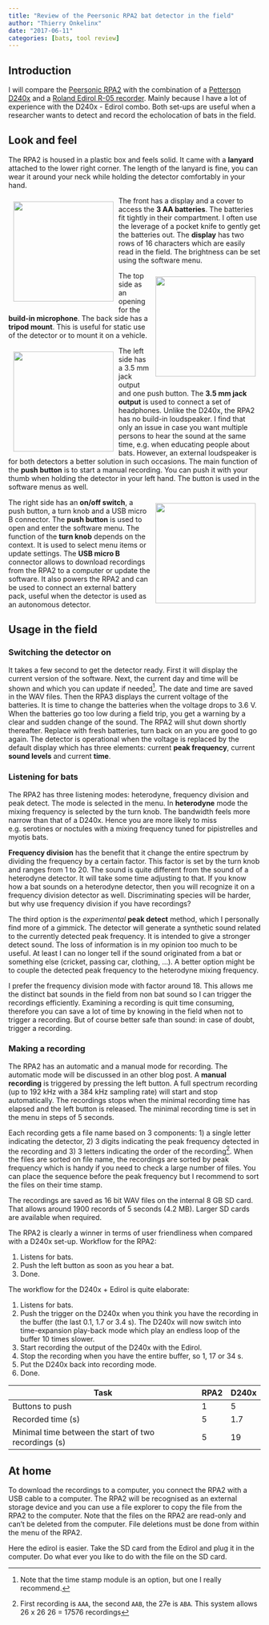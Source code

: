 ```yaml
---
title: "Review of the Peersonic RPA2 bat detector in the field"
author: "Thierry Onkelinx"
date: "2017-06-11"
categories: [bats, tool review]
---
```


## Introduction

I will compare the [Peersonic RPA2](http://peersonic.co.uk) with the combination of a [Petterson D240x](http://www.batsound.com/?p=9) and a [Roland Edirol R-05 recorder](https://www.roland.com/us/products/r-05/).
Mainly because I have a lot of experience with the D240x - Edirol combo.
Both set-ups are useful when a researcher wants to detect and record the echolocation of bats in the field.

## Look and feel

The RPA2 is housed in a plastic box and feels solid.
It came with a **lanyard** attached to the lower right corner.
The length of the lanyard is fine, you can wear it around your neck while holding the detector comfortably in your hand.

[![](peersonic-rpa2-front.jpg){fig-alt="View of the front side of the RPA2 detector." style="float: left; padding: 10px;" height="200px"}](peersonic-rpa2-front.jpg)
The front has a display and a cover to access the **3 AA batteries**.
The batteries fit tightly in their compartment.
I often use the leverage of a pocket knife to gently get the batteries out.
The **display** has two rows of 16 characters which are easily read in the field.
The brightness can be set using the software menu.

[![](peersonic-rpa2-top.jpg){fig-alt="View of the top side of the RPA2 detector." style="float: right; padding: 10px;" height="200px"}](peersonic-rpa2-top.jpg)
The top side as an opening for the **build-in microphone**.
The back side has a **tripod mount**.
This is useful for static use of the detector or to mount it on a vehicle.

[![](peersonic-rpa2-left.jpg){fig-alt="View of the left side of the RPA2 detector." style="float: left; padding: 10px;" height="200px"}](peersonic-rpa2-left.jpg)
The left side has a 3.5 mm jack output and one push button.
The **3.5 mm jack output** is used to connect a set of headphones.
Unlike the D240x, the RPA2 has no build-in loudspeaker.
I find that only an issue in case you want multiple persons to hear the sound at the same time, e.g. when educating people about bats.
However, an external loudspeaker is for both detectors a better solution in such occasions.
The main function of the **push button** is to start a manual recording.
You can push it with your thumb when holding the detector in your left hand.
The button is used in the software menus as well.

[![](peersonic-rpa2-right.jpg){fig-alt="View of the right side of the RPA2 detector." style="float: right; padding: 10px;" height="200px"}](peersonic-rpa2-right.jpg)
The right side has an **on/off switch**, a push button, a turn knob and a USB micro B connector.
The **push button** is used to open and enter the software menu.
The function of the **turn knob** depends on the context.
It is used to select menu items or update settings.
The **USB micro B** connector allows to download recordings from the RPA2 to a computer or update the software.
It also powers the RPA2 and can be used to connect an external battery pack, useful when the detector is used as an autonomous detector.

## Usage in the field

### Switching the detector on

It takes a few second to get the detector ready.
First it will display the current version of the software.
Next, the current day and time will be shown and which you can update if needed^[Note that the time stamp module is an option, but one I really recommend.].
The date and time are saved in the WAV files.
Then the RPA3 displays the current voltage of the batteries.
It is time to change the batteries when the voltage drops to 3.6 V.
When the batteries go too low during a field trip, you get a warning by a clear and sudden change of the sound.
The RPA2 will shut down shortly thereafter.
Replace with fresh batteries, turn back on an you are good to go again.
The detector is operational when the voltage is replaced by the default display which has three elements: current **peak frequency**, current **sound levels** and current **time**.

### Listening for bats

The RPA2 has three listening modes: heterodyne, frequency division and peak detect.
The mode is selected in the menu.
In **heterodyne** mode the mixing frequency is selected by the turn knob.
The bandwidth feels more narrow than that of a D240x.
Hence you are more likely to miss e.g. serotines or noctules with a mixing frequency tuned for pipistrelles and myotis bats.

**Frequency division** has the benefit that it change the entire spectrum by dividing the frequency by a certain factor.
This factor is set by the turn knob and ranges from 1 to 20.
The sound is quite different from the sound of a heterodyne detector.
It will take some time adjusting to that.
If you know how a bat sounds on a heterodyne detector, then you will recognize it on a frequency division detector as well.
Discriminating species will be harder, but why use frequency division if you have recordings?

The third option is the _experimental_ **peak detect** method, which I personally find more of a gimmick.
The detector will generate a synthetic sound related to the currently detected peak frequency.
It is intended to give a stronger detect sound.
The loss of information is in my opinion too much to be useful.
At least I can no longer tell if the sound originated from a bat or something else (cricket, passing car, clothing, ...).
A better option might be to couple the detected peak frequency to the heterodyne mixing frequency.

I prefer the frequency division mode with factor around 18.
This allows me the distinct bat sounds in the field from non bat sound so I can trigger the recordings efficiently.
Examining a recording is quit time consuming, therefore you can save a lot of time by knowing in the field when not to trigger a recording.
But of course better safe than sound: in case of doubt, trigger a recording.

### Making a recording

The RPA2 has an automatic and a manual mode for recording.
The automatic mode will be discussed in an other blog post.
A **manual recording** is triggered by pressing the left button.
A full spectrum recording (up to 192 kHz with a 384 kHz sampling rate) will start and stop automatically.
The recordings stops when the minimal recording time has elapsed and the left button is released.
The minimal recording time is set in the menu in steps of 5 seconds.

Each recording gets a file name based on 3 components: 1) a single letter indicating the detector, 2) 3 digits indicating the peak frequency detected in the recording and 3) 3 letters indicating the order of the recording^[First recording is `AAA`, the second `AAB`, the 27e is `ABA`.
This system allows 26 x 26 26 = 17576 recordings].
When the files are sorted on file name, the recordings are sorted by peak frequency which is handy if you need to check a large number of files.
You can place the sequence before the peak frequency but I recommend to sort the files on their time stamp.

The recordings are saved as 16 bit WAV files on the internal 8 GB SD card.
That allows around 1900 records of 5 seconds (4.2 MB).
Larger SD cards are available when required.

The RPA2 is clearly a winner in terms of user friendliness when compared with a D240x set-up.
 Workflow for the RPA2:

1. Listens for bats.
1. Push the left button as soon as you hear a bat.
1. Done.

The workflow for the D240x + Edirol is quite elaborate:

1. Listens for bats.
1. Push the trigger on the D240x when you think you have the recording in the buffer (the last 0.1, 1.7 or 3.4 s).
The D240x will now switch into time-expansion play-back mode which play an endless loop of the buffer 10 times slower.
1. Start recording the output of the D240x with the Edirol.
1. Stop the recording when you have the entire buffer, so 1, 17 or 34 s.
1. Put the D240x back into recording mode.
1. Done.

| Task | RPA2 | D240x |
| ---- | ---- | ----- |
| Buttons to push | 1 | 5 |  
| Recorded time (s) | 5 | 1.7 |
| Minimal time between the start of two recordings (s) | 5 | 19 |

## At home

To download the recordings to a computer, you connect the RPA2 with a USB cable to a computer.
The RPA2 will be recognised as an external storage device and you can use a file explorer to copy the file from the RPA2 to the computer.
Note that the files on the RPA2 are read-only and can't be deleted from the computer.
File deletions must be done from within the menu of the RPA2.

Here the edirol is easier.
Take the SD card from the Edirol and plug it in the computer.
Do what ever you like to do with the file on the SD card.
